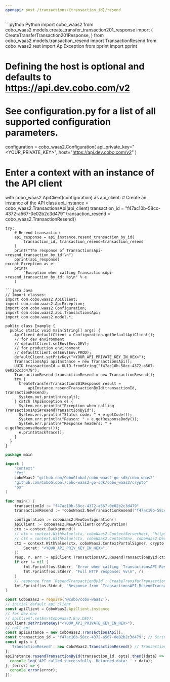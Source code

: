 ```yaml
---
openapi: post /transactions/{transaction_id}/resend
---
```


<RequestExample>
```python Python
import cobo_waas2
from cobo_waas2.models.create_transfer_transaction201_response import (
    CreateTransferTransaction201Response,
)
from cobo_waas2.models.transaction_resend import TransactionResend
from cobo_waas2.rest import ApiException
from pprint import pprint

# Defining the host is optional and defaults to https://api.dev.cobo.com/v2
# See configuration.py for a list of all supported configuration parameters.
configuration = cobo_waas2.Configuration(
    api_private_key="<YOUR_PRIVATE_KEY>", host="https://api.dev.cobo.com/v2"
)
# Enter a context with an instance of the API client
with cobo_waas2.ApiClient(configuration) as api_client:
    # Create an instance of the API class
    api_instance = cobo_waas2.TransactionsApi(api_client)
    transaction_id = "f47ac10b-58cc-4372-a567-0e02b2c3d479"
    transaction_resend = cobo_waas2.TransactionResend()

    try:
        # Resend transaction
        api_response = api_instance.resend_transaction_by_id(
            transaction_id, transaction_resend=transaction_resend
        )
        print("The response of TransactionsApi->resend_transaction_by_id:\n")
        pprint(api_response)
    except Exception as e:
        print(
            "Exception when calling TransactionsApi->resend_transaction_by_id: %s\n" % e
        )

```
```java Java
// Import classes:
import com.cobo.waas2.ApiClient;
import com.cobo.waas2.ApiException;
import com.cobo.waas2.Configuration;
import com.cobo.waas2.api.TransactionsApi;
import com.cobo.waas2.model.*;

public class Example {
  public static void main(String[] args) {
    ApiClient defaultClient = Configuration.getDefaultApiClient();
    // for dev environment
    // defaultClient.setEnv(Env.DEV);
    // for production environment
    // defaultClient.setEnv(Env.PROD);
    defaultClient.setPrivKey("<YOUR_API_PRIVATE_KEY_IN_HEX>");
    TransactionsApi apiInstance = new TransactionsApi();
    UUID transactionId = UUID.fromString("f47ac10b-58cc-4372-a567-0e02b2c3d479");
    TransactionResend transactionResend = new TransactionResend();
    try {
      CreateTransferTransaction201Response result =
          apiInstance.resendTransactionById(transactionId, transactionResend);
      System.out.println(result);
    } catch (ApiException e) {
      System.err.println("Exception when calling TransactionsApi#resendTransactionById");
      System.err.println("Status code: " + e.getCode());
      System.err.println("Reason: " + e.getResponseBody());
      System.err.println("Response headers: " + e.getResponseHeaders());
      e.printStackTrace();
    }
  }
}

```
```go Go
package main

import (
	"context"
	"fmt"
	coboWaas2 "github.com/CoboGlobal/cobo-waas2-go-sdk/cobo_waas2"
	"github.com/CoboGlobal/cobo-waas2-go-sdk/cobo_waas2/crypto"
	"os"
)

func main() {
	transactionId := "f47ac10b-58cc-4372-a567-0e02b2c3d479"                                      // string | The transaction ID.
	transactionResend := *coboWaas2.NewTransactionResend("f47ac10b-58cc-4372-a567-0e02b2c3d479") // TransactionResend | The request body to resend transactions (optional)

	configuration := coboWaas2.NewConfiguration()
	apiClient := coboWaas2.NewAPIClient(configuration)
	ctx := context.Background()
	// ctx = context.WithValue(ctx, coboWaas2.ContextServerHost, "https://api[.xxx].cobo.com/v2")
	// ctx = context.WithValue(ctx, coboWaas2.ContextEnv, coboWaas2.DevEnv)
	ctx = context.WithValue(ctx, coboWaas2.ContextPortalSigner, crypto.Ed25519Signer{
		Secret: "<YOUR_API_PRIV_KEY_IN_HEX>",
	})
	resp, r, err := apiClient.TransactionsAPI.ResendTransactionById(ctx, transactionId).TransactionResend(transactionResend).Execute()
	if err != nil {
		fmt.Fprintf(os.Stderr, "Error when calling `TransactionsAPI.ResendTransactionById``: %v\n", err)
		fmt.Fprintf(os.Stderr, "Full HTTP response: %v\n", r)
	}
	// response from `ResendTransactionById`: CreateTransferTransaction201Response
	fmt.Fprintf(os.Stdout, "Response from `TransactionsAPI.ResendTransactionById`: %v\n", resp)
}

```
```javascript JavaScript
const CoboWaas2 = require('@cobo/cobo-waas2');
// initial default api client
const apiClient = CoboWaas2.ApiClient.instance
// for dev env
// apiClient.setEnv(CoboWaas2.Env.DEV);
apiClient.setPrivateKey("<YOUR_API_PRIVATE_KEY_IN_HEX>");
// call api
const apiInstance = new CoboWaas2.TransactionsApi();
const transaction_id = "f47ac10b-58cc-4372-a567-0e02b2c3d479"; // String | The transaction ID.
const opts = {
  'TransactionResend': new CoboWaas2.TransactionResend() // TransactionResend | The request body to resend transactions
};
apiInstance.resendTransactionById(transaction_id, opts).then((data) => {
  console.log('API called successfully. Returned data: ' + data);
}, (error) => {
  console.error(error);
});
```
</RequestExample>